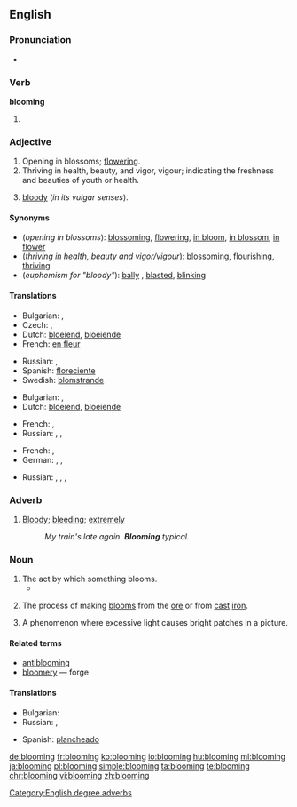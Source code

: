 ==English==

===Pronunciation===
* {{audio|en-us-blooming.ogg|Audio (US)}}

===Verb===
'''blooming'''

# {{present participle of|bloom}}

===Adjective===
{{en-adj}}

# Opening in blossoms; [[flower]]ing.
# Thriving in health, beauty, and vigor, vigour; indicating the freshness and beauties of youth or health.
# {{context|British|euphemistic|lang=en}} [[bloody]] (''in its vulgar senses'').

====Synonyms====
* (''opening in blossoms''): [[blossoming]], [[flowering]], [[in bloom]], [[in blossom]], [[in flower]]
* (''thriving in health, beauty and vigor/vigour''): [[blossom]]ing, [[flourish]]ing, [[thrive|thriving]]
* (''euphemism for "bloody"''): [[bally]] {{qualifier|British}}, [[blasted]], [[blinking]]

====Translations====
{{trans-top|opening in blossoms}}
* Bulgarian: {{t+|bg|цъфтящ}},  {{t+|bg|разцъфнал}}
* Czech: {{t|cs|kvetoucí}},  {{t|cs|rozkvetlý}}
* Dutch: [[bloeiend]], [[bloeiende]]
* French: [[en fleur]]
{{trans-mid}}
* Russian: {{t+|ru|цвету́щий|sc=Cyrl}}, {{t|ru|расцвета́ющий|sc=Cyrl}}
* Spanish: [[floreciente]]
* Swedish: [[blomstrande]]
{{trans-bottom}}

{{trans-top|thriving in health, beauty and vigor/vigour}}
* Bulgarian: {{t+|bg|цветущ}},  {{t+|bg|преуспяващ}}
* Dutch: [[bloeiend]], [[bloeiende]]
{{trans-mid}}
* French: {{t+|fr|florissant|m}}, {{t+|fr|florissante|f}}
* Russian: {{t+|ru|цвету́щий|sc=Cyrl}}, {{t+|ru|преуспева́ющий|sc=Cyrl}}, {{t+|ru|процвета́ющий|sc=Cyrl}} {{qualifier|flourishing}}
{{trans-bottom}}

{{trans-top|euphemism for "bloody"}}
* French: {{t+|fr|sacré|m}}, {{t+|fr|sacrée|f}}
* German: {{t|de|verflixt}},  {{t+|de|verdammt}},  {{t+|de|verflucht}}
{{trans-mid}}
* Russian: {{t+|ru|прокля́тый|sc=Cyrl}}, {{t+|ru|грёбаный|sc=Cyrl}}, {{t+|ru|чёртов|sc=Cyrl}}, {{t+|ru|хре́нов|sc=Cyrl}}
{{trans-bottom}}

===Adverb===
{{en-adv}}

# {{context|euphemistic|lang=en}} [[bloody|Bloody]]; [[bleeding]]; [[extremely]]
#: ''My train's late again. '''Blooming''' typical.''

===Noun===
{{en-noun|~}}

# The act by which something blooms.
#* {{quote-news|year=2007|date=July 23|author=Jeremy Pearce|title=Anne McLaren, 80, Expert on the Embryo, Is Dead|work=New York Times|url=http://www.nytimes.com/2007/07/23/science/23mclaren.html
|passage=Such '''bloomings''', Dr. McLaren continued, would require a critical audience, “so that they can be subject to scientific and ethical review, freely available for research and one day, perhaps, for treating diseases.” }}
# {{context|metallurgy|lang=en}} The process of making [[bloom]]s from the [[ore]] or from [[cast]] [[iron]].
# {{context|photography|lang=en}} A phenomenon where excessive light causes bright patches in a picture.

====Related terms====
* [[antiblooming]]
* [[bloomery]] — forge

====Translations====
{{trans-top|blooming}}
* Bulgarian: {{t|bg|блуминг}}
* Russian: {{t|ru|обжимный стан|m|tr=obžímnyj stan}}, {{t+|ru|блюминг|m|tr=bljúming}}
{{trans-mid}}
* Spanish: [[plancheado]]
{{trans-bottom}}

[[Category:English degree adverbs]]

[[de:blooming]]
[[fr:blooming]]
[[ko:blooming]]
[[io:blooming]]
[[hu:blooming]]
[[ml:blooming]]
[[ja:blooming]]
[[pl:blooming]]
[[simple:blooming]]
[[ta:blooming]]
[[te:blooming]]
[[chr:blooming]]
[[vi:blooming]]
[[zh:blooming]]